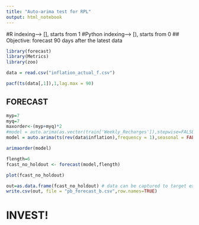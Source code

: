 ---
title: "Auto-arima test for RPL"
output: html_notebook
---
#R indexing--> [], starts from 1
#Python indexing--> [), starts from 0
## Objective: forecast 90 days after the latest data

```{r}
library(forecast)
library(Metrics)
library(zoo)
```

```{r}
data = read.csv("inflation_actual_f.csv")
```

```{r}
pacf(ts(data[,1]),1,lag.max = 90)
```

## FORECAST
```{r}
myp=7
myq=7
maxorder<-(myp+myq)*2
#model = auto.arima(as.vector(train['Weekly_Recharges']),stepwise=FALSE,approximation = FALSE, max.p = 8, max.q = 16, max.order=maxorder, num.cores = 6)
model = auto.arima(ts(rev(data$inflation),frequency = 1),seasonal = FALSE,stepwise=FALSE,approximation = TRUE, max.p = myp, max.q = myq, max.P = myp, max.Q = myq, max.d = 4, max.D=4, max.order=120, num.cores = 3,parallel = TRUE)

```


```{r}
arimaorder(model)
```

```{r}
flength=6
fcast_no_holdout <- forecast(model,flength)
```

```{r}
plot(fcast_no_holdout)
```

```{r}
out=as.data.frame(fcast_no_holdout) # data can be captured to target excel files
write.csv(out, file = "pb_forecast_b.csv",row.names=TRUE)
```


# INVEST!



